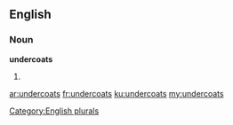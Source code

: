 ==English==

===Noun===
'''undercoats'''

# {{plural of|[[undercoat]]}}

[[Category:English plurals]]

[[ar:undercoats]]
[[fr:undercoats]]
[[ku:undercoats]]
[[my:undercoats]]